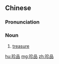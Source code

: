 ==Chinese==
{{zh-forms}}

===Pronunciation===
{{zh-pron
|m=zhēnpǐn
|c=zan1 ban2
|mn=qz,tw,xm,zz:tin-phín
|cat=n
}}

===Noun===
{{zh-noun}}

# [[treasure]]

[[hu:珍品]]
[[mg:珍品]]
[[zh:珍品]]